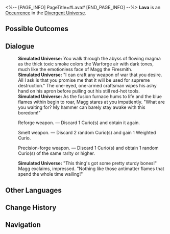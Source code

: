 <%-- [PAGE_INFO]
PageTitle=#Lava#
[END_PAGE_INFO] --%>
{{Stub}}
{{Simulated Universe Event Infobox
|id            = 22301
|title         = 
|image         = Occurrence Contest.png
|domains_su    = 
|domains_swarm = 
|domains_gng   = 
|domains_du    = Unknown
|domains_und   = 
|requirements  = 
|prev          = 
|next          = 
|characters    = 
|factions      = 
|order         = 
|order_du      = 105
}}
'''Lava''' is an [[Divergent Universe/Occurrence|Occurrence]] in the [[Divergent Universe]].

==Possible Outcomes==
{{Possible Outcomes
|choice_1 = Reforge weapon.
|result_1 = Discard 1 Curio(s) and obtain it again.

|choice_2 = Smelt weapon.
|result_2 = Discard 2 random Curio(s) and gain 1 Weighted Curio.

|choice_3 = Precision-forge weapon.
|result_3 = Discard 1 Curio(s) and obtain 1 random Curio(s) of the same rarity or higher.

}}
<!--
==Gameplay Notes==
* 
-->
==Dialogue==
{{Dialogue Start}}
:'''Simulated Universe:''' You walk through the abyss of flowing magma as the thick toxic smoke colors the Warforge air with dark tones, much like the emotionless face of Magg the Firesmith.
:'''Simulated Universe:''' "I can craft any weapon of war that you desire. All I ask is that you promise me that it will be used for supreme destruction." The one-eyed, one-armed craftsman wipes his ashy hand on his apron before pulling out his still red-hot tools.
:'''Simulated Universe:''' As the fusion furnace hums to life and the blue flames within begin to roar, Magg stares at you impatiently. "What are you waiting for? My hammer can barely stay awake with this boredom!"
:{{DIcon|Star}} Reforge weapon. &mdash; Discard 1 Curio(s) and obtain it again.
:{{DIcon|Star}} Smelt weapon. &mdash; Discard 2 random Curio(s) and gain 1 Weighted Curio.
:{{DIcon|Star}} Precision-forge weapon. &mdash; Discard 1 Curio(s) and obtain 1 random Curio(s) of the same rarity or higher.
:'''Simulated Universe:''' "This thing's got some pretty sturdy bones!" Magg exclaims, impressed. "Nothing like those antimatter flames that spend the whole time wailing!"
{{Dialogue End}}

==Other Languages==
{{Other Languages
|en   = Lava
|zhs  = 熔岩
|zht  = 熔岩
|ja   = {{Rubi|溶岩|ようがん}}
|ko   = 용암
|es   = Lava
|fr   = Lave
|ru   = Лава
|th   = ลาวา
|vi   = Dung Nham
|de   = Lava
|id   = Lava
|pt   = Lava
}}

==Change History==
{{Change History|2.5}}

==Navigation==
{{Occurrence Navbox}}